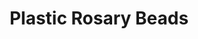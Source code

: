 ---
title: "Plastic Rosary Beads"
subtitle: ""
creator: ""
categories: ["art"]
featuredImage: "../src/assets/images/item/art/DSC02840.png"
views: ["../src/assets/images/item/art/DSC02840.png"]
nextItem: []
---